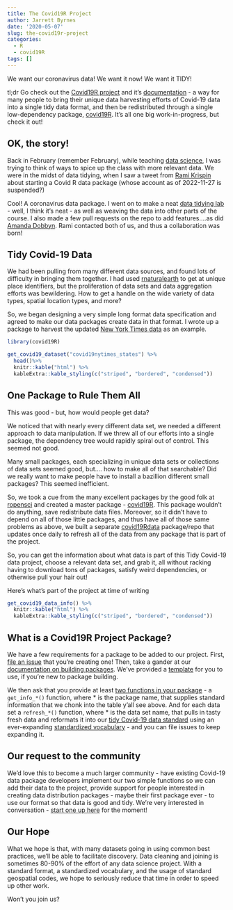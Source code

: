 ```yaml
---
title: The Covid19R Project
author: Jarrett Byrnes
date: '2020-05-07'
slug: the-covid19r-project
categories:
  - R
  - covid19R
tags: []
---
```


We want our coronavirus data! We want it now! We want it TIDY!  

tl;dr Go check out the [Covid19R project](https://covid19r.github.io/covid19R/) and it's [documentation](https://covid19r.github.io/documentation/) - a way for many people to bring their unique data harvesting efforts of Covid-19 data into a single tidy data format, and then be redistributed through a single low-dependency package, [covid19R](https://covid19r.github.io/covid19R/). It's all one big work-in-progress, but check it out!  
  
## OK, the story!  
  
Back in February (remember February), while teaching [data science](http://biol355.github.io), I was trying to think of ways to spice up the class with more relevant data. We were in the midst of data tidying, when I saw a tweet from [Rami Krispin](https://twitter.com/Rami_Krispin/) about starting a Covid R data package (whose account as of 2022-11-27 is suspended?)

<!-- #`htmltools::HTML("{{< tweet 1227613923462877188 >}}")` -->

Cool! A coronavirus data package. I went on to make a neat [data tidying lab](https://biol355.github.io/Labs/coronavirus.html) - well, I think it's neat - as well as weaving the data into other parts of the course. I also made a few pull requests on the repo to add features....as did [Amanda Dobbyn](https://twitter.com/dobbleobble). Rami contacted both of us, and thus a collaboration was born!

## Tidy Covid-19 Data

We had been pulling from many different data sources, and found lots of difficulty in bringing them together. I had used [rnaturalearth](https://docs.ropensci.org/rnaturalearth/) to get at unique place identifiers, but the proliferation of data sets and data aggregation efforts was bewildering. How to get a handle on the wide variety of data types, spatial location types, and more?

So, we began designing a very simple long format data specification and agreed to make our data packages create data in that format. I wrote up a package to harvest the updated [New York Times data](https://covid19r.github.io/covid19nytimes/) as an example.

```r
library(covid19R)

get_covid19_dataset("covid19nytimes_states") %>%
  head()%>%
  knitr::kable("html") %>%
  kableExtra::kable_styling(c("striped", "bordered", "condensed"))
```

## One Package to Rule Them All

This was good - but, how would people get data? 

We noticed that with nearly every different data set, we needed a different approach to data manipulation. If we threw all of our efforts into a single package, the dependency tree would rapidly spiral out of control. This seemed not good.

Many small packages, each specializing in unique data sets or collections of data sets seemed good, but.... how to make all of that searchable? Did we really want to make people have to install a bazillion different small packages? This seemed inefficient.  

So, we took a cue from the many excellent packages by the good folk at [ropensci](https://ropensci.org/) and created a master package - [covid19R](https://covid19r.github.io/covid19R/). This package wouldn't do anything, save redistribute data files. Moreover, so it didn't have to depend on all of those little packages, and thus have all of those same problems as above, we built a separate [covid19Rdata](https://github.com/Covid19R/covid19Rdata) package/repo that updates once daily to refresh all of the data from any package that is part of the project.

So, you can get the information about what data is part of this Tidy Covid-19 data project, choose a relevant data set, and grab it, all without racking having to download tons of packages, satisfy weird dependencies, or otherwise pull your hair out!

Here's what's part of the project at time of writing

```r
get_covid19_data_info() %>%
  knitr::kable("html") %>%
  kableExtra::kable_styling(c("striped", "bordered", "condensed"))
```

## What is a Covid19R Project Package?

We have a few requirements for a package to be added to our project. First, [file an issue](https://github.com/Covid19R/covid19R/issues) that you're creating one! Then, take a gander at our [documentation on building packages](https://covid19r.github.io/documentation/building-a-new-data-package.html). We've provided a [template](https://github.com/Covid19R/covid19_package_template) for you to use, if you're new to package building.

We then ask that you provide at least [two functions in your package](https://covid19r.github.io/documentation/standardized-package-functions.html) - a `get_info_*()` function, where * is the package name, that supplies standard information that we chonk into the table y'all see above. And for each data set a `refresh_*()` function, where * is the data set name, that pulls in tasty fresh data and reformats it into our [tidy Covid-19 data standard](https://covid19r.github.io/documentation/data-format-standard.html) using an ever-expanding [standardized vocabulary](https://covid19r.github.io/documentation/standardized-vocabulary.html) - and you can file issues to keep expanding it.

## Our request to the community

We'd love this to become a much larger community - have existing Covid-19 data package developers implement our two simple functions so we can add their data to the project, provide support for people interested in creating data distribution packages - maybe their first package ever - to use our format so that data is good and tidy. We're very interested in conversation - [start one up here](https://github.com/Covid19R/covid19R/issues) for the moment!

## Our Hope

What we hope is that, with many datasets going in using common best practices, we'll be able to facilitate discovery. Data cleaning and joining is sometimes 80-90% of the effort of any data science project. With a standard format, a standardized vocabulary, and the usage of standard geospatial codes, we hope to seriously reduce that time in order to speed up other work.

Won't you join us?